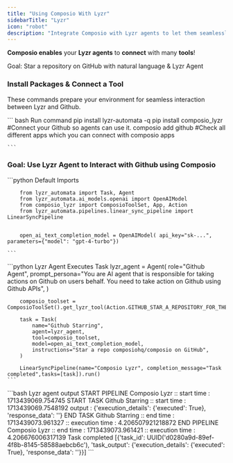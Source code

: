 ```yaml
---
title: "Using Composio With Lyzr"
sidebarTitle: "Lyzr"
icon: "robot"
description: "Integrate Composio with Lyzr agents to let them seamlessly interact with external apps"
---
```


**Composio enables** your **Lyzr agents** to **connect** with many **tools**!

<Tip>Goal: Star a repository on GitHub with natural language & Lyzr Agent</Tip>

### Install Packages & Connect a Tool

These commands prepare your environment for seamless interaction between Lyzr and Github.

<CodeGroup>
    ``` bash Run command
        pip install lyzr-automata -q
        pip install composio_lyzr
        #Connect your Github so agents can use it. 
        composio add github
        #Check all different apps which you can connect with
        composio apps

    ```
</CodeGroup>

### Goal: Use Lyzr Agent to Interact with Github using Composio

<Steps>
<Step title="Import Base Packages">

<CodeGroup>
    ```python Default Imports

        from lyzr_automata import Task, Agent
        from lyzr_automata.ai_models.openai import OpenAIModel
        from composio_lyzr import ComposioToolSet, App, Action
        from lyzr_automata.pipelines.linear_sync_pipeline import LinearSyncPipeline


        open_ai_text_completion_model = OpenAIModel( api_key="sk-...", parameters={"model": "gpt-4-turbo"})

    ```

</CodeGroup>

</Step>

<Step title="Execute the Agent">

<CodeGroup>
    ```python Lyzr Agent Executes Task
        lyzr_agent = Agent(
            role="Github Agent",
            prompt_persona="You are AI agent that is responsible for taking actions on Github on users behalf. You need to take action on Github using Github APIs",
        )

        composio_toolset = ComposioToolSet().get_lyzr_tool(Action.GITHUB_STAR_A_REPOSITORY_FOR_THE_AUTHENTICATED_USER)

        task = Task(
            name="Github Starring",
            agent=lyzr_agent,
            tool=composio_toolset,
            model=open_ai_text_completion_model,
            instructions="Star a repo composiohq/composio on GitHub",
        )

        LinearSyncPipeline(name="Composio Lyzr", completion_message="Task completed",tasks=[task]).run()
    ```
</CodeGroup>

</Step>

<Step title="Check Response">

<CodeGroup>
    ```bash Lyzr agent output
        START PIPELINE Composio Lyzr :: start time : 1713439069.754745
        START TASK Github Starring :: start time : 1713439069.7548192
        output : {'execution_details': {'executed': True}, 'response_data': ''}
        END TASK Github Starring :: end time :  1713439073.961327 :: execution time : 4.206507921218872
        END PIPELINE Composio Lyzr :: end time :  1713439073.961421 :: execution time : 4.206676006317139
        Task completed
        [{'task_id': UUID('d0280a9d-89ef-4f8b-8145-58588aebcb6c'), 'task_output': {'execution_details': {'executed': True}, 'response_data': ''}}]
    ```
</CodeGroup>

</Step>
</Steps>
